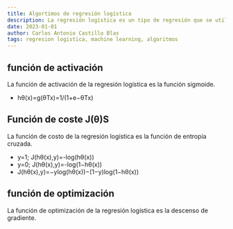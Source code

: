 ```yaml
---
title: Algortimos de regresión logística
description: La regresión logística es un tipo de regresión que se utiliza para predecir valores discretos. Es de tipo supervisado, basado en modelos, batch, y lineal.
date: 2023-01-01
author: Carlos Antonio Castillo Blas
tags: regresion logistica, machine learning, algoritmos
---
```


## función de activación

La función de activación de la regresión logística es la función sigmoide.

- hθ(x)=g(θTx)=1/(1+e−θTx)

## Función de coste J(θ)S

La función de costo de la regresión logística es la función de entropía cruzada.

- y=1; J(hθ(x),y)=-log(hθ(x))
- y=0; J(hθ(x),y)=-log(1−hθ(x))
- J(hθ(x),y)=−ylog(hθ(x))−(1−y)log(1−hθ(x))

## función de optimización

La función de optimización de la regresión logística es la descenso de gradiente.
